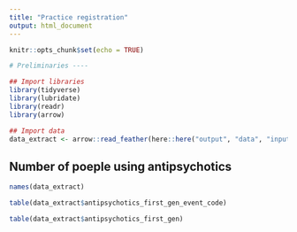 ```yaml
---
title: "Practice registration"
output: html_document
---
```


```r
knitr::opts_chunk$set(echo = TRUE)
```

```r
# Preliminaries ----

## Import libraries
library(tidyverse)
library(lubridate)
library(readr)
library(arrow)

## Import data
data_extract <- arrow::read_feather(here::here("output", "data", "input_ld_2019-01-01.feather"))
```


## Number of poeple using antipsychotics
```r
names(data_extract)

table(data_extract$antipsychotics_first_gen_event_code)

table(data_extract$antipsychotics_first_gen)
```

